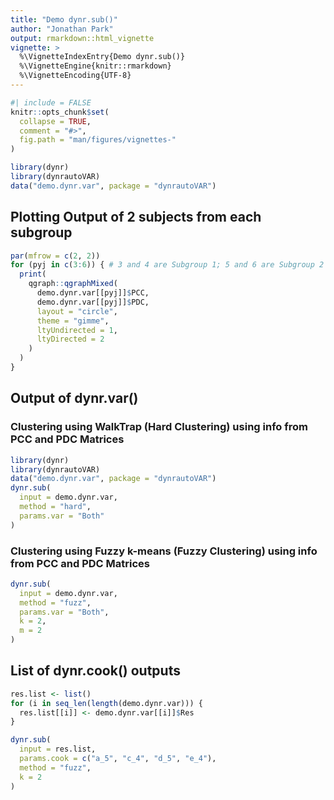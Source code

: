 ```yaml
---
title: "Demo dynr.sub()"
author: "Jonathan Park"
output: rmarkdown::html_vignette
vignette: >
  %\VignetteIndexEntry{Demo dynr.sub()}
  %\VignetteEngine{knitr::rmarkdown}
  %\VignetteEncoding{UTF-8}
---
```


```r
#| include = FALSE
knitr::opts_chunk$set(
  collapse = TRUE,
  comment = "#>",
  fig.path = "man/figures/vignettes-"
)
```

```r
library(dynr)
library(dynrautoVAR)
data("demo.dynr.var", package = "dynrautoVAR")
```

## Plotting Output of 2 subjects from each subgroup

```r
par(mfrow = c(2, 2))
for (pyj in c(3:6)) { # 3 and 4 are Subgroup 1; 5 and 6 are Subgroup 2
  print(
    qgraph::qgraphMixed(
      demo.dynr.var[[pyj]]$PCC,
      demo.dynr.var[[pyj]]$PDC,
      layout = "circle",
      theme = "gimme",
      ltyUndirected = 1,
      ltyDirected = 2
    )
  )
}
```

## Output of dynr.var()

### Clustering using WalkTrap (Hard Clustering) using info from PCC and PDC Matrices

```r
library(dynr)
library(dynrautoVAR)
data("demo.dynr.var", package = "dynrautoVAR")
dynr.sub(
  input = demo.dynr.var,
  method = "hard",
  params.var = "Both"
)
```

### Clustering using Fuzzy k-means (Fuzzy Clustering) using info from PCC and PDC Matrices

```r
dynr.sub(
  input = demo.dynr.var,
  method = "fuzz",
  params.var = "Both",
  k = 2,
  m = 2
)
```

## List of dynr.cook() outputs

```r
res.list <- list()
for (i in seq_len(length(demo.dynr.var))) {
  res.list[[i]] <- demo.dynr.var[[i]]$Res
}
```

```r
dynr.sub(
  input = res.list,
  params.cook = c("a_5", "c_4", "d_5", "e_4"),
  method = "fuzz",
  k = 2
)
```
